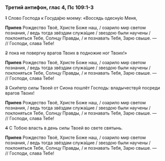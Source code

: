 ### Третий антифон, глас 4, Пс 109:1-3

~~1~~ Слово Господа к Госуда́рю моему: «Воссядь одесну́ю Меня,

**Припев** Рождество Твоё, Христе Боже наш, / озарило мир светом познания, / ведь тогда звёздам служа́щие / звездою были научены / поклоняться Тебе, Солнцу Правды, / и познавать Тебя, Зарю свыше. — // Господи, слава Тебе!

~~2~~ пока не повергну врагов Твоих в подножие ног Твоих!»

**Припев** Рождество Твоё, Христе Боже наш, / озарило мир светом познания, / ведь тогда звёздам служа́щие / звездою были научены / поклоняться Тебе, Солнцу Правды, / и познавать Тебя, Зарю свыше. — // Господи, слава Тебе!

~~3~~ Ски́петр силы Твоей от Сиона пошлёт Господь: владычествуй посреди врагов Твоих!

**Припев** Рождество Твоё, Христе Боже наш, / озарило мир светом познания, / ведь тогда звёздам служа́щие / звездою были научены / поклоняться Тебе, Солнцу Правды, / и познавать Тебя, Зарю свыше. — // Господи, слава Тебе!

~~4~~ С Тобою власть в день силы Твоей во свете святынь.

**Припев** Рождество Твоё, Христе Боже наш, / озарило мир светом познания, / ведь тогда звёздам служа́щие / звездою были научены / поклоняться Тебе, Солнцу Правды, / и познавать Тебя, Зарю свыше. — // Господи, слава Тебе!
